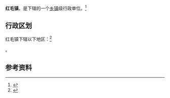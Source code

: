 {{中国乡级行政区|46/90/30/105/000}}

'''红毛镇'''，是{{PRC admin/fullname|46/90/30/105/000|3}}下辖的一个[[乡镇|乡镇]]级行政单位。<ref>{{PRC admin/ref sgc|{{PRC admin/parent|46/90/30/105/000}}}}</ref>

== 行政区划 ==

红毛镇下辖以下地区：<ref>{{PRC admin/ref sgc|46/90/30/105/000}}</ref>

{{PRC admin/children|46/90/30/105/000}}。

== 参考资料 ==

{{reflist}}

{{行政区划小作品}}
{{PRC admin/navcat|46/90/30/105/000}}